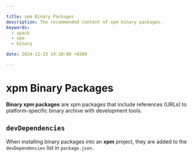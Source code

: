 ```yaml
---

title: xpm Binary Packages
description: The recommended content of xpm binary packages.
keywords:
  - xpack
  - xpm
  - binary

date: 2024-12-23 19:30:00 +0200

---
```


# xpm Binary Packages

**Binary xpm packages** are xpm packages that include references
(URLs) to platform-specific binary archive with development tools.

## `devDependencies`

When installing binary packages into an **xpm** project, they are added to the `devDependencies` list in `package.json`.
